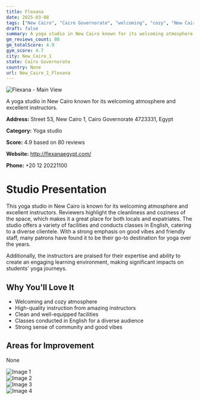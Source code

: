 ```yaml
---
title: Flexana
date: 2025-03-08
tags: ["New Cairo", "Cairo Governorate", "welcoming", "cozy", "New Cairo 1"]  
draft: false
summary: A yoga studio in New Cairo known for its welcoming atmosphere and excellent instructors.
gm_reviews_count: 80
gm_totalScore: 4.9
gym_score: 4.7
city: New_Cairo_1
state: Cairo Governorate
country: None
url: New_Cairo_1_Flexana
---
```


<div className="aspect-[16/9] relative my-8">
  <img 
    src="https://lh5.googleusercontent.com/p/AF1QipNwQE1wkfh6El8l4q9LE8CXhSkdedmJrIt2z6to=w1920-h1080-k-no"
    alt="Flexana - Main View"
    className="object-cover absolute inset-0 w-full h-full rounded-lg"
  />
</div>

A yoga studio in New Cairo known for its welcoming atmosphere and excellent instructors.

**Address:** Street 53, New Cairo 1, Cairo Governorate 4723331, Egypt

**Category:** Yoga studio

**Score:** 4.9 based on 80 reviews

**Website:** http://flexanaegypt.com/

**Phone:** +20 12 20221100

# Studio Presentation

This yoga studio in New Cairo is known for its welcoming atmosphere and excellent instructors. Reviewers highlight the cleanliness and coziness of the space, which makes it a great place for both locals and expatriates. The studio offers a variety of facilities and conducts classes in English, catering to a diverse clientele. With a strong emphasis on good vibes and friendly staff, many patrons have found it to be their go-to destination for yoga over the years.

Additionally, the instructors are praised for their expertise and ability to create an engaging learning environment, making significant impacts on students' yoga journeys.

## Why You'll Love It

- Welcoming and cozy atmosphere
- High-quality instruction from amazing instructors
- Clean and well-equipped facilities
- Classes conducted in English for a diverse audience
- Strong sense of community and good vibes

## Areas for Improvement

None

<div className="grid grid-cols-1 xl:grid-cols-2 gap-4 my-8">
<div className="aspect-[4/3] relative"><img src="https://lh5.googleusercontent.com/p/AF1QipMLdeIOZb8GkHxsPv8eTQt0D35oB8BM6r5XtuUy=w1920-h1080-k-no" alt="Image 1" className="object-cover absolute inset-0 w-full h-full rounded-lg" /></div>
<div className="aspect-[4/3] relative"><img src="https://lh5.googleusercontent.com/p/AF1QipPYxi8uxgS_i0lHNW5oJaLDGYZQp9d-TCEwcqYy=w1920-h1080-k-no" alt="Image 2" className="object-cover absolute inset-0 w-full h-full rounded-lg" /></div>
<div className="aspect-[4/3] relative"><img src="https://lh5.googleusercontent.com/p/AF1QipMWxHaBlQ5SdWXUmfIx7nE5U0ZJsHpUqFVrhOGW=w1920-h1080-k-no" alt="Image 3" className="object-cover absolute inset-0 w-full h-full rounded-lg" /></div>
<div className="aspect-[4/3] relative"><img src="https://lh5.googleusercontent.com/p/AF1QipPQk9TnRvtp-w8BQTJ2IhgkiLimu9I899YUTBag=w1920-h1080-k-no" alt="Image 4" className="object-cover absolute inset-0 w-full h-full rounded-lg" /></div>
</div>
